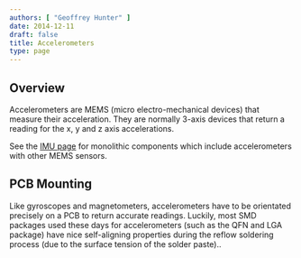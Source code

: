 ```yaml
---
authors: [ "Geoffrey Hunter" ]
date: 2014-12-11
draft: false
title: Accelerometers
type: page
---
```



## Overview

Accelerometers are MEMS (micro electro-mechanical devices) that measure their acceleration. They are normally 3-axis devices that return a reading for the x, y and z axis accelerations.

See the [IMU page](/electronics/components/sensors/inertial-measurement-units-imus) for monolithic components which include accelerometers with other MEMS sensors.

## PCB Mounting

Like gyroscopes and magnetometers, accelerometers have to be orientated precisely on a PCB to return accurate readings. Luckily, most SMD packages used these days for accelerometers (such as the QFN and LGA package) have nice self-aligning properties during the reflow soldering process (due to the surface tension of the solder paste)..

